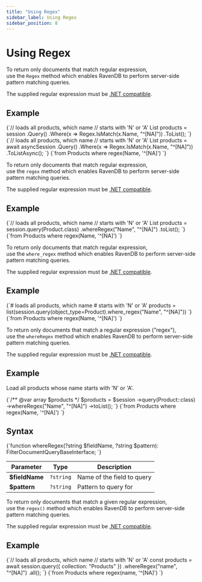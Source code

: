 ---
title: "Using Regex"
sidebar_label: Using Regex
sidebar_position: 8
---




# Using Regex
<LanguageSwitcher supportedLanguages={supportedLanguages} />
<LanguageContent language="csharp">


To return only documents that match regular expression,  
use the `Regex` method which enables RavenDB to perform server-side pattern matching queries. 

The supplied regular expression must be [.NET compatible](https://docs.microsoft.com/en-us/dotnet/api/system.text.regularexpressions.regex?view=netframework-4.7.1).

## Example

<Tabs groupId='languageSyntax'>
<TabItem value="Sync" label="Sync">
<CodeBlock language="csharp">
{`// loads all products, which name
// starts with 'N' or 'A'
List<Product> products = session
    .Query<Product>()
    .Where(x => Regex.IsMatch(x.Name, "^[NA]"))
    .ToList();
`}
</CodeBlock>
</TabItem>
<TabItem value="Async" label="Async">
<CodeBlock language="csharp">
{`// loads all products, which name
// starts with 'N' or 'A'
List<Product> products = await asyncSession
    .Query<Product>()
    .Where(x => Regex.IsMatch(x.Name, "^[NA]"))
    .ToListAsync();
`}
</CodeBlock>
</TabItem>
<TabItem value="RQL" label="RQL">
<CodeBlock language="sql">
{`from Products 
where regex(Name, '^[NA]')
`}
</CodeBlock>
</TabItem>
</Tabs>


</LanguageContent>
<LanguageContent language="java">


To return only documents that match regular expression,  
use the `regex` method which enables RavenDB to perform server-side pattern matching queries. 

The supplied regular expression must be [.NET compatible](https://docs.microsoft.com/en-us/dotnet/api/system.text.regularexpressions.regex?view=netframework-4.7.1).

## Example

<Tabs groupId='languageSyntax'>
<TabItem value="Java" label="Java">
<CodeBlock language="java">
{`// loads all products, which name
// starts with 'N' or 'A'
List<Product> products = session.query(Product.class)
    .whereRegex("Name", "^[NA]")
    .toList();
`}
</CodeBlock>
</TabItem>
<TabItem value="RQL" label="RQL">
<CodeBlock language="sql">
{`from Products 
where regex(Name, '^[NA]')
`}
</CodeBlock>
</TabItem>
</Tabs>


</LanguageContent>
<LanguageContent language="python">


To return only documents that match regular expression,  
use the `where_regex` method which enables RavenDB to perform server-side pattern matching queries. 

The supplied regular expression must be [.NET compatible](https://docs.microsoft.com/en-us/dotnet/api/system.text.regularexpressions.regex?view=netframework-4.7.1).

## Example

<Tabs groupId='languageSyntax'>
<TabItem value="Python" label="Python">
<CodeBlock language="python regex_1@clientapi\session\querying\textsearch\usingregex.py /}">
{`# loads all products, which name
# starts with 'N' or 'A'
products = list(session.query(object_type=Product).where_regex("Name", "^[NA]"))
`}
</CodeBlock>
</TabItem>
<TabItem value="RQL" label="RQL">
<CodeBlock language="sql">
{`from Products 
where regex(Name, '^[NA]')
`}
</CodeBlock>
</TabItem>
</Tabs>


</LanguageContent>
<LanguageContent language="php">


To return only documents that match a regular expression ("regex"),  
use the `whereRegex` method which enables RavenDB to perform server-side pattern matching queries. 

The supplied regular expression must be [.NET compatible](https://docs.microsoft.com/en-us/dotnet/api/system.text.regularexpressions.regex?view=netframework-4.7.1).

## Example

Load all products whose name starts with 'N' or 'A'.

<Tabs groupId='languageSyntax'>
<TabItem value="Php" label="Php">
<CodeBlock language="php regex_1@clientapi\session\querying\textsearch\usingregex.php /}">
{`/** @var array<Product> $products */
$products = $session
    ->query(Product::class)
    ->whereRegex("Name", "^[NA]")
    ->toList();
`}
</CodeBlock>
</TabItem>
<TabItem value="RQL" label="RQL">
<CodeBlock language="sql">
{`from Products 
where regex(Name, '^[NA]')
`}
</CodeBlock>
</TabItem>
</Tabs>

## Syntax

<TabItem value="something-something" label="syntax">
<CodeBlock language="php">
{`function whereRegex(?string $fieldName, ?string $pattern): FilterDocumentQueryBaseInterface;
`}
</CodeBlock>
</TabItem>

| Parameter     | Type  | Description                                                                   |
|---------------|-------|-------------------------------------------------------------------------------|
| **$fieldName** | `?string` | Name of the field to query |
| **$pattern** | `?string` | Pattern to query for |


</LanguageContent>
<LanguageContent language="nodejs">


To return only documents that match a given regular expression,  
use the `regex()` method which enables RavenDB to perform server-side pattern matching queries. 

The supplied regular expression must be [.NET compatible](https://docs.microsoft.com/en-us/dotnet/api/system.text.regularexpressions.regex?view=netframework-4.7.1).

## Example

<Tabs groupId='languageSyntax'>
<TabItem value="Node.js" label="Node.js">
<CodeBlock language="nodejs">
{`// loads all products, which name
// starts with 'N' or 'A'
const products = await session.query({ collection: "Products" })
    .whereRegex("name", "^[NA]")
    .all();
`}
</CodeBlock>
</TabItem>
<TabItem value="RQL" label="RQL">
<CodeBlock language="sql">
{`from Products 
where regex(name, '^[NA]')
`}
</CodeBlock>
</TabItem>
</Tabs>


</LanguageContent>